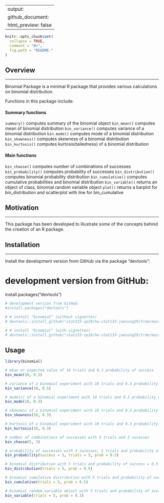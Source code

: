 
---
output:
  github_document:
    html_preview: false
---

<!-- README.md is generated from README.Rmd. Please edit that file -->

```r
knitr::opts_chunk$set(
  collapse = TRUE,
  comment = "#>",
  fig.path = "README-"
)
```

## Overview
***

Binomial Package is a minimal R package that provides various calculations on binomial distribution.

Functions in this package include:

#### Summary functions
`summary()` computes summary of the binomial object
`bin_mean()` computes mean of binomial distribution
`bin_variance()` computes variance of a binomial distribution
`bin_mode()` computes mode of a binomial distribution
`bin_skewness()` computes skewness of a binomial distribution
`bin_kurtosis()` computes kurtosis(tailedness) of a binomial distribution

#### Main functions
`bin_choose()` computes number of combinations of successes
`bin_probability()` computes probability of successes
`bin_distribution()` computes binomial probability distribution
`bin_cumulative()` computes cumulative probabilities and binomial distribution
`bin_variable()` returns an object of class, binomial random variable object
`plot()` returns a barplot for bin_distribution and scatterplot with line for bin_cumulative

## Motivation
***
This package has been developed to illustrate some of the concepts behind the creation of an R package.

## Installation
***
Install the development version from GitHub via the package "devtools":

# development version from GitHub:
install.packages("devtools") 
```r
# development version from GitHub:
#install.packages("devtools")

# # install "binomial" (without vignettes)
# devtools::install_github("stat133-sp19/hw-stat133-jaesung29/tree/master/binomial")

# # install "binomial" (with vignettes)
# devtools::install_github("stat133-sp19/hw-stat133-jaesung29/tree/master/binomial", build_vignettes = TRUE)
```

## Usage
```r
library(binomial)

# mean or expected value of 10 trials and 0.3 probability of success
bin_mean(10, 0.5)

# variance of a binomial experiment with 10 trials and 0.3 probability of success
bin_variance(10, 0.5)

# mode(s) of a binomial experiment with 10 trials and 0.3 probability of success
bin_mode(10, 0.3)

# skewness of a binomial experiment with 10 trials and 0.3 probability of success
bin_skewness(10, 0.3)

# kurtosis of a binomial experiment with 10 trials and 0.3 probability of success
bin_kurtosis(10, 0.3)

# number of combinations of successes with 5 trials and 3 sucesses
bin_choose(5, 3)

# probability of successes with 3 sucesses, 5 trials and probability of success = 0.5
bin_probability(success = 5, trials = 5, prob = 0.5)

# binomial distribution with 5 trials and probability of success = 0.5
bin_distribution(trials = 5, prob = 0.5)

# binomial cumulative distribution with 5 trials and probability of success = 0.5
bin_cumulative(trials = 5, prob = 0.5)

# binomial random variable object with 5 trials and probability of success = 0.5
bin_variable(trials = 5, prob = 0.3)
```
